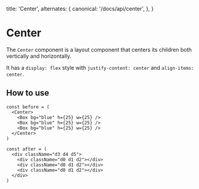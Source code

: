   title: 'Center',
  alternates: {
    canonical: '/docs/api/center',
  },
}

# Center

The `Center` component is a layout component that centers its children both vertically and horizontally.

It has a `display: flex` style with `justify-content: center` and `align-items: center`.

## How to use

```tsx
const before = (
  <Center>
    <Box bg="blue" h={25} w={25} />
    <Box bg="blue" h={25} w={25} />
    <Box bg="blue" h={25} w={25} />
  </Center>
)

const after = (
  <div className="d3 d4 d5">
    <div className="d0 d1 d2"></div>
    <div className="d0 d1 d2"></div>
    <div className="d0 d1 d2"></div>
  </div>
)
```
